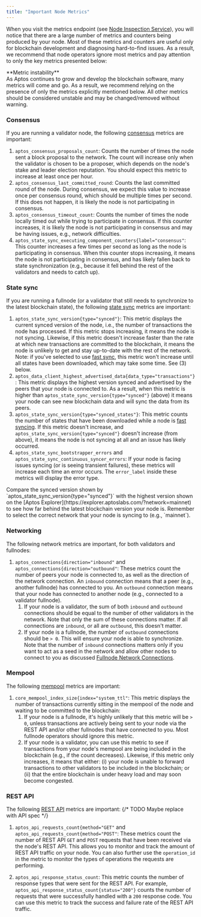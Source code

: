 ```yaml
---
title: "Important Node Metrics"
---
```







When you visit the metrics endpoint (see [Node Inspection Service](/network/nodes/measure/node-inspection-service)), you will notice that
there are a large number of metrics and counters being produced by your node. Most of these metrics and counters are
useful only for blockchain development and diagnosing hard-to-find issues. As a result, we recommend that node
operators ignore most metrics and pay attention to only the key metrics presented below:

<Aside type="note">
  **Metric instability**<br />
  As Aptos continues to grow and develop the blockchain software, many metrics will come and go.
  As a result, we recommend relying on the presence of only the metrics explicitly mentioned below.
  All other metrics should be considered unstable and may be changed/removed without warning.
</Aside>

### Consensus

If you are running a validator node, the following
[consensus](/network/blockchain/blockchain-deep-dive.mdx#consensus) metrics are important:

1. `aptos_consensus_proposals_count`: Counts the number of times the node sent a block
   proposal to the network. The count will increase only when the validator is chosen to be a proposer,
   which depends on the node&apos;s stake and leader election reputation. You should expect this metric to
   increase at least once per hour.
2. `aptos_consensus_last_committed_round`: Counts the last committed round of the node.
   During consensus, we expect this value to increase once per consensus round, which should be multiple
   times per second. If this does not happen, it is likely the node is not participating in consensus.
3. `aptos_consensus_timeout_count`: Counts the number of times the node locally timed out while trying
   to participate in consensus. If this counter increases, it is likely the node is not participating
   in consensus and may be having issues, e.g., network difficulties.
4. `aptos_state_sync_executing_component_counters{label="consensus"`: This counter increases
   a few times per second as long as the node is participating in consensus. When this counter stops
   increasing, it means the node is not participating in consensus, and has likely fallen back to state
   synchronization (e.g., because it fell behind the rest of the validators and needs to catch up).

### State sync

If you are running a fullnode (or a validator that still needs to synchronize to the latest blockchain
state), the following [state sync](/network/nodes/configure/state-sync) metrics are important:

1. `aptos_state_sync_version{type="synced"}`: This metric displays the current synced version of the node,
   i.e., the number of transactions the node has processed. If this metric stops increasing, it means the
   node is not syncing. Likewise, if this metric doesn&apos;t increase faster than the rate at which new transactions
   are committed to the blockchain, it means the node is unlikely to get and stay up-to-date with the rest of
   the network. Note: if you&apos;ve selected to use [fast sync](/network/nodes/configure/state-sync.mdx#fast-syncing),
   this metric won&apos;t increase until all states have been downloaded, which may take some time. See (3) below.
2. `aptos_data_client_highest_advertised_data{data_type="transactions"}`: This metric displays the highest
   version synced and advertised by the peers that your node is connected to. As a result, when this metric is
   higher than `aptos_state_sync_version{type="synced"}` (above) it means your node can see new blockchain data and
   will sync the data from its peers.
3. `aptos_state_sync_version{type="synced_states"}`: This metric counts the number of states that have been
   downloaded while a node is [fast syncing](/network/nodes/configure/state-sync.mdx#fast-syncing). If this metric doesn&apos;t increase,
   and `aptos_state_sync_version{type="synced"}` doesn&apos;t increase (from above), it means the node is not syncing
   at all and an issue has likely occurred.
4. `aptos_state_sync_bootstrapper_errors` and `aptos_state_sync_continuous_syncer_errors`: If your node is
   facing issues syncing (or is seeing transient failures), these metrics will increase each time an error occurs.
   The `error_label` inside these metrics will display the error type.

<Aside type="note">
  Compare the synced version shown by `aptos_state_sync_version{type="synced"}` with the highest version shown on the [Aptos Explorer](https://explorer.aptoslabs.com/?network=mainnet) to see how far behind the latest blockchain version your node is. Remember to select the correct network that your node is syncing to (e.g., `mainnet`).
</Aside>

### Networking

The following network metrics are important, for both validators and fullnodes:

1. `aptos_connections{direction="inbound"` and `aptos_connections{direction="outbound"`: These metrics count
   the number of peers your node is connected to, as well as the direction of the network connection. An `inbound`
   connection means that a peer (e.g., another fullnode) has connected to you. An `outbound` connection means that
   your node has connected to another node (e.g., connected to a validator fullnode).
   1. If your node is a validator, the sum of both `inbound` and `outbound` connections should be equal to the
      number of other validators in the network. Note that only the sum of these connections matter. If all connections
      are `inbound`, or all are `outbound`, this doesn&apos;t matter.
   2. If your node is a fullnode, the number of `outbound` connections should be `> 0`. This will ensure your node is
      able to synchronize. Note that the number of `inbound` connections matters only if you want to act as a seed in
      the network and allow other nodes to connect to you as discussed
      [Fullnode Network Connections](/network/nodes/full-node/modify/fullnode-network-connections.mdx#allowing-pfn-connections).

### Mempool

The following [mempool](/network/blockchain/blockchain-deep-dive.mdx#mempool) metrics are important:

1. `core_mempool_index_size{index="system_ttl"`: This metric displays the number of transactions currently sitting in
   the mempool of the node and waiting to be committed to the blockchain:
   1. If your node is a fullnode, it&apos;s highly unlikely that this metric will be `> 0`, unless transactions are actively
      being sent to your node via the REST API and/or other fullnodes that have connected to you. Most fullnode operators
      should ignore this metric.
   2. If your node is a validator, you can use this metric to see if transactions from your node&apos;s mempool are being
      included in the blockchain (e.g., if the count decreases). Likewise, if this metric only increases, it means
      that either: (i) your node is unable to forward transactions to other validators to be included in the blockchain; or
      (ii) that the entire blockchain is under heavy load and may soon become congested.

### REST API

The following [REST API](/build/apis) metrics are important: {/* TODO Maybe replace with API spec */}

1. `aptos_api_requests_count{method="GET"` and `aptos_api_requests_count{method="POST"`: These metrics count
   the number of REST API `GET` and `POST` requests that have been received via the node&apos;s REST API. This
   allows you to monitor and track the amount of REST API traffic on your node. You can also further use the
   `operation_id` in the metric to monitor the types of operations the requests are performing.

2. `aptos_api_response_status_count`: This metric counts the number of response types that were sent for
   the REST API. For example, `aptos_api_response_status_count{status="200"}` counts the number of requests
   that were successfully handled with a `200` response code. You can use this metric to track the success and
   failure rate of the REST API traffic.
